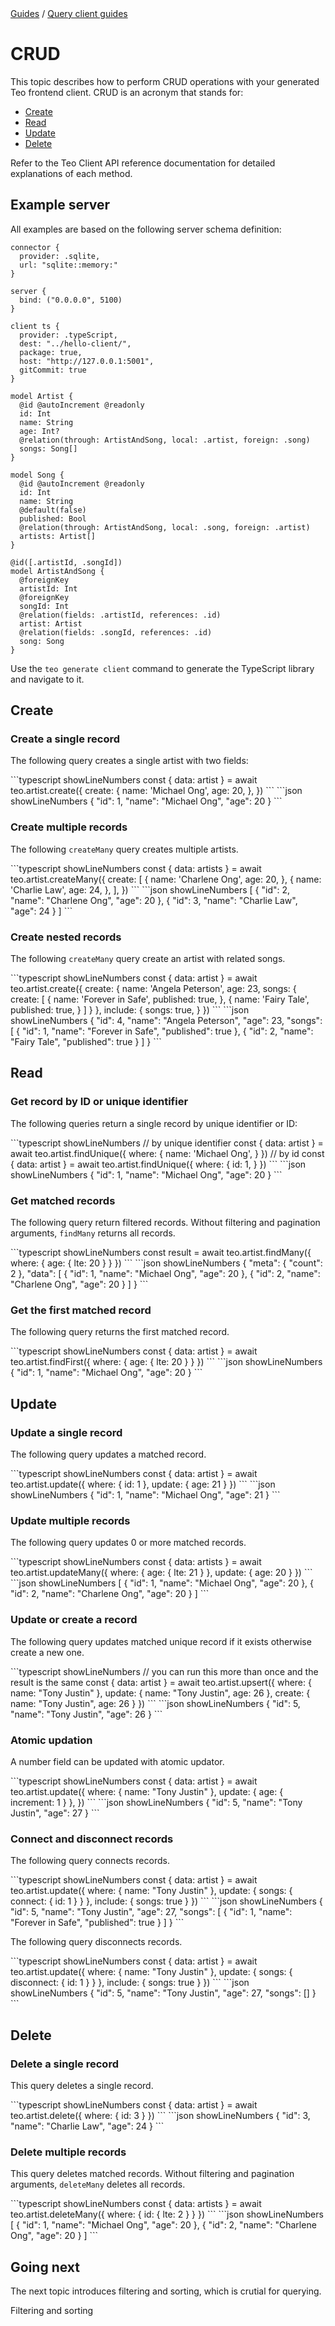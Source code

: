 
<div className="breadcrumbs">
  <span className="breadcrumb">
    <a href="/guides">Guides</a>
  </span>
  <span> / </span>
  <span className="breadcrumb">
    <a href="/guides/query-client-guides">Query client guides</a>
  </span>
</div>

# CRUD

This topic describes how to perform CRUD operations with your generated Teo
frontend client. CRUD is an acronym that stands for:

- [Create](#create)
- [Read](#read)
- [Update](#update)
- [Delete](#delete)

Refer to the Teo Client API reference documentation for detailed explanations
of each method.

## Example server

All examples are based on the following server schema definition:

```teo showLineNumbers title="schema.teo"
connector {
  provider: .sqlite,
  url: "sqlite::memory:"
}

server {
  bind: ("0.0.0.0", 5100)
}

client ts {
  provider: .typeScript,
  dest: "../hello-client/",
  package: true,
  host: "http://127.0.0.1:5001",
  gitCommit: true
}

model Artist {
  @id @autoIncrement @readonly
  id: Int
  name: String
  age: Int?
  @relation(through: ArtistAndSong, local: .artist, foreign: .song)
  songs: Song[]
}

model Song {
  @id @autoIncrement @readonly
  id: Int
  name: String
  @default(false)
  published: Bool
  @relation(through: ArtistAndSong, local: .song, foreign: .artist)
  artists: Artist[]
}

@id([.artistId, .songId])
model ArtistAndSong {
  @foreignKey
  artistId: Int
  @foreignKey
  songId: Int
  @relation(fields: .artistId, references: .id)
  artist: Artist
  @relation(fields: .songId, references: .id)
  song: Song
}
```

Use the `teo generate client` command to generate the TypeScript library and
navigate to it.

## Create

### Create a single record

The following query creates a single artist with two fields:

<CodeResult name="HTTP response" defaultOpen={true}>
```typescript showLineNumbers
const { data: artist } = await teo.artist.create({
  create: {
    name: 'Michael Ong',
    age: 20,
  },
})
```
```json showLineNumbers
{
  "id": 1,
  "name": "Michael Ong",
  "age": 20
}
```
</CodeResult>

### Create multiple records

The following `createMany` query creates multiple artists.

<CodeResult name="HTTP response" defaultOpen={true}>
```typescript showLineNumbers
const { data: artists } = await teo.artist.createMany({
  create: [
    {
      name: 'Charlene Ong',
      age: 20,
    },
    {
      name: 'Charlie Law',
      age: 24,
    },
  ],
})
```
```json showLineNumbers
[
  {
    "id": 2,
    "name": "Charlene Ong",
    "age": 20
  },
  {
    "id": 3,
    "name": "Charlie Law",
    "age": 24
  }
]
```
</CodeResult>

### Create nested records

The following `createMany` query create an artist with related songs.

<CodeResult name="HTTP response" defaultOpen={true}>
```typescript showLineNumbers
const { data: artist } = await teo.artist.create({
  create: {
    name: 'Angela Peterson',
    age: 23,
    songs: {
      create: [
        {
          name: 'Forever in Safe',
          published: true,
        },
        {
          name: 'Fairy Tale',
          published: true,
        }
      ]
    }
  },
  include: {
    songs: true,
  }
})
```
```json showLineNumbers
{
  "id": 4,
  "name": "Angela Peterson",
  "age": 23,
  "songs": [
    {
      "id": 1,
      "name": "Forever in Safe",
      "published": true
    },
    {
      "id": 2,
      "name": "Fairy Tale",
      "published": true
    }
  ]
}
```
</CodeResult>

## Read

### Get record by ID or unique identifier

The following queries return a single record by unique identifier or ID:

<CodeResult name="HTTP response" defaultOpen={true}>
```typescript showLineNumbers
// by unique identifier
const { data: artist } = await teo.artist.findUnique({
  where: {
    name: 'Michael Ong',
  }
})
// by id
const { data: artist } = await teo.artist.findUnique({
  where: {
    id: 1,
  }
})
```
```json showLineNumbers
{
  "id": 1,
  "name": "Michael Ong",
  "age": 20
}
```
</CodeResult>

### Get matched records

The following query return filtered records. Without filtering and pagination
arguments, `findMany` returns all records.

<CodeResult name="HTTP response" defaultOpen={true}>
```typescript showLineNumbers
const result = await teo.artist.findMany({
  where: {
    age: { lte: 20 }
  }
})
```
```json showLineNumbers
{
  "meta": {
    "count": 2
  },
  "data": [
    {
      "id": 1,
      "name": "Michael Ong",
      "age": 20
    },
    {
      "id": 2,
      "name": "Charlene Ong",
      "age": 20
    }
  ]
}
```
</CodeResult>

### Get the first matched record

The following query returns the first matched record.

<CodeResult name="HTTP response" defaultOpen={true}>
```typescript showLineNumbers
const { data: artist } = await teo.artist.findFirst({
  where: {
    age: { lte: 20 }
  }
})
```
```json showLineNumbers
{
  "id": 1,
  "name": "Michael Ong",
  "age": 20
}
```
</CodeResult>

## Update

### Update a single record

The following query updates a matched record.

<CodeResult name="HTTP response" defaultOpen={true}>
```typescript showLineNumbers
const { data: artist } = await teo.artist.update({
  where: {
    id: 1
  },
  update: {
    age: 21
  }
})
```
```json showLineNumbers
{
  "id": 1,
  "name": "Michael Ong",
  "age": 21
}
```
</CodeResult>

### Update multiple records

The following query updates 0 or more matched records.

<CodeResult name="HTTP response" defaultOpen={true}>
```typescript showLineNumbers
const { data: artists } = await teo.artist.updateMany({
  where: {
    age: { lte: 21 }
  },
  update: {
    age: 20
  }
})
```
```json showLineNumbers
[
  {
    "id": 1,
    "name": "Michael Ong",
    "age": 20
  },
  {
    "id": 2,
    "name": "Charlene Ong",
    "age": 20
  }
]
```
</CodeResult>

### Update or create a record

The following query updates matched unique record if it exists otherwise create
a new one.

<CodeResult name="HTTP response" defaultOpen={true}>
```typescript showLineNumbers
// you can run this more than once and the result is the same
const { data: artist } = await teo.artist.upsert({
  where: {
    name: "Tony Justin"
  },
  update: {
    name: "Tony Justin",
    age: 26
  },
  create: {
    name: "Tony Justin",
    age: 26
  }
})
```
```json showLineNumbers
{
  "id": 5,
  "name": "Tony Justin",
  "age": 26
}
```
</CodeResult>

### Atomic updation

A number field can be updated with atomic updator.

<CodeResult name="HTTP response" defaultOpen={true}>
```typescript showLineNumbers
const { data: artist } = await teo.artist.update({
  where: {
    name: "Tony Justin"
  },
  update: {
    age: { increment: 1 }
  },
})
```
```json showLineNumbers
{
  "id": 5,
  "name": "Tony Justin",
  "age": 27
}
```
</CodeResult>

### Connect and disconnect records

The following query connects records.

<CodeResult name="HTTP response" defaultOpen={true}>
```typescript showLineNumbers
const { data: artist } = await teo.artist.update({
  where: {
    name: "Tony Justin"
  },
  update: {
    songs: {
      connect: {
        id: 1
      }
    }
  },
  include: {
    songs: true
  }
})
```
```json showLineNumbers
{
  "id": 5,
  "name": "Tony Justin",
  "age": 27,
  "songs": [
    {
      "id": 1,
      "name": "Forever in Safe",
      "published": true
    }
  ]
}
```
</CodeResult>

The following query disconnects records.

<CodeResult name="HTTP response" defaultOpen={true}>
```typescript showLineNumbers
const { data: artist } = await teo.artist.update({
  where: {
    name: "Tony Justin"
  },
  update: {
    songs: {
      disconnect: {
        id: 1
      }
    }
  },
  include: {
    songs: true
  }
})
```
```json showLineNumbers
{
  "id": 5,
  "name": "Tony Justin",
  "age": 27,
  "songs": []
}
```
</CodeResult>

## Delete

### Delete a single record

This query deletes a single record.

<CodeResult name="HTTP response" defaultOpen={true}>
```typescript showLineNumbers
const { data: artist } = await teo.artist.delete({
  where: {
    id: 3
  }
})
```
```json showLineNumbers
{
  "id": 3,
  "name": "Charlie Law",
  "age": 24
}
```
</CodeResult>

### Delete multiple records

This query deletes matched records. Without filtering and pagination arguments,
`deleteMany` deletes all records.

<CodeResult name="HTTP response" defaultOpen={true}>
```typescript showLineNumbers
const { data: artists } = await teo.artist.deleteMany({
  where: {
    id: { lte: 2 }
  }
})
```
```json showLineNumbers
[
  {
    "id": 1,
    "name": "Michael Ong",
    "age": 20
  },
  {
    "id": 2,
    "name": "Charlene Ong",
    "age": 20
  }
]
```
</CodeResult>

## Going next

The next topic introduces filtering and sorting, which is crutial for querying.

<PrevNext>
  <div></div>
  <NextArticle href="/concepts/components/teo-query-client/filtering-and-sorting">Filtering and sorting</NextArticle>
</PrevNext>
